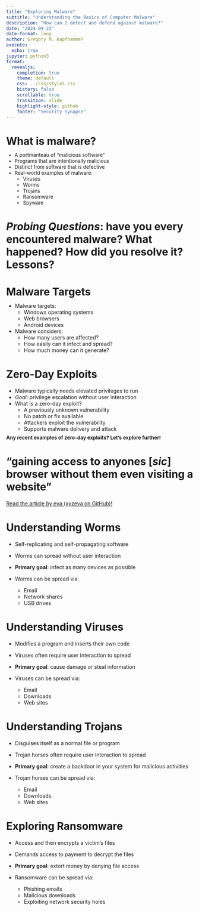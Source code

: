 ```yaml
---
title: "Exploring Malware"
subtitle: "Understanding the Basics of Computer Malware"
description: "How can I detect and defend against malware?"
date: "2024-09-23"
date-format: long
author: Gregory M. Kapfhammer
execute:
  echo: true
jupyter: python3
format:
  revealjs:
    completion: true
    theme: default
    css: ../css/styles.css
    history: false
    scrollable: true
    transition: slide
    highlight-style: github
    footer: "Security Synapse"
---
```


# What is malware?

::: {.incremental style="margin-top: -0.5em; font-size: 0.95em;"}

- A portmanteau of "malicious software"
- Programs that are intentionally malicious
- Distinct from software that is defective
- Real-world examples of malware:
    - Viruses
    - Worms
    - Trojans
    - Ransomware
    - Spyware

:::

# *Probing Questions*: have you every encountered malware? What happened? How did you resolve it? Lessons?

# Malware Targets

::: {.incremental style="margin-top: -0.5em;"}

- Malware targets:
  - Windows operating systems
  - Web browsers
  - Android devices
- Malware considers:
  - How many users are affected?
  - How easily can it infect and spread?
  - How much money can it generate?

:::

# Zero-Day Exploits

::: incremental

- Malware typically needs elevated privileges to run
- *Goal*: privilege escalation without user interaction
- What is a zero-day exploit?
    - A previously unknown vulnerability
    - No patch or fix available
    - Attackers exploit the vulnerability
    - Supports malware delivery and attack

:::

::: {.fragment style="font-size: 0.95em; margin-top: -0.5em;"}

**Any recent examples of zero-day exploits? Let's explore further!**

:::

# "gaining access to anyones [*sic*] browser without them even visiting a website"

::: fragment

[Read the article by eva (xyzeva on GitHub)!](https://kibty.town/blog/arc/)

:::

# Understanding Worms

::: fragment

- Self-replicating and self-propagating software

- Worms can spread without user interaction

- **Primary goal**: infect as many devices as possible

- Worms can be spread via:
  - Email
  - Network shares
  - USB drives

:::

# Understanding Viruses

::: fragment

- Modifies a program and inserts their own code

- Viruses often require user interaction to spread

- **Primary goal**: cause damage or steal information

- Viruses can be spread via:
  - Email
  - Downloads
  - Web sites

:::

# Understanding Trojans

::: fragment

- Disguises itself as a normal file or program

- Trojan horses often require user interaction to spread

- **Primary goal**: create a backdoor in your system for malicious activities

- Trojan horses can be spread via:
  - Email
  - Downloads
  - Web sites

:::

# Exploring Ransomware

::: fragment

- Access and then encrypts a victim's files

- Demands access to payment to decrypt the files

- **Primary goal**: extort money by denying file access

- Ransomware can be spread via:
  - Phishing emails
  - Malicious downloads
  - Exploiting network security holes

:::
